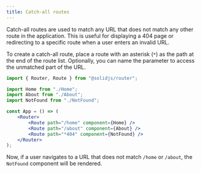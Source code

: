 ```yaml
---
title: Catch-all routes
---
```


Catch-all routes are used to match any URL that does not match any other route in the application.
This is useful for displaying a 404 page or redirecting to a specific route when a user enters an invalid URL.

To create a catch-all route, place a route with an asterisk (`*`) as the path at the end of the route list.
Optionally, you can name the parameter to access the unmatched part of the URL.

```jsx
import { Router, Route } from "@solidjs/router";

import Home from "./Home";
import About from "./About";
import NotFound from "./NotFound";

const App = () => (
	<Router>
		<Route path="/home" component={Home} />
		<Route path="/about" component={About} />
		<Route path="*404" component={NotFound} />
	</Router>
);
```

Now, if a user navigates to a URL that does not match `/home` or `/about`, the `NotFound` component will be rendered.
